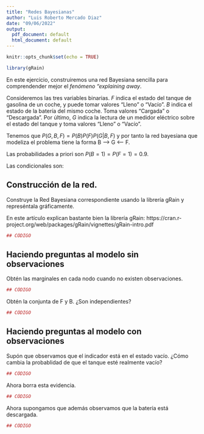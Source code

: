 ```yaml
---
title: "Redes Bayesianas"
author: "Luis Roberto Mercado Diaz"
date: "09/06/2022"
output:
  pdf_document: default
  html_document: default
---
```


```r
knitr::opts_chunk$set(echo = TRUE)
```


```r
library(gRain)
```

En este ejercicio, construiremos una red Bayesiana sencilla para comprendender mejor el *fenómeno "explaining away*.

Consideremos las tres variables binarias. $F$ indica el estado del tanque de gasolina de un coche, y puede tomar valores "Lleno" o "Vacío". $B$ indica el estado de la batería del mismo coche. Toma valores "Cargada" o "Descargada". Por último, $G$ indica la lectura de un medidor eléctrico sobre el estado del tanque y toma valores "Lleno" o "Vacío". 

Tenemos que $P(G,B,F) = P(B)P(F)P(G | B,F)$ y por tanto la red bayesiana que modeliza el problema tiene la forma B --> G <-- F.

Las probabilidades a priori son $P(B=1) = P(F=1) = 0.9$.

Las condicionales son:

\begin{eqnarray}
P(G=1 | B = 1, F = 1) &=& 0.8 \\
P(G=1 | B = 1, F = 0) &=& 0.2 \\
P(G=1 | B = 0, F = 1) &=& 0.2 \\
P(G=1 | B = 0, F = 0) &=& 0.1 \\
\end{eqnarray}


## Construcción de la red.

Construye la Red Bayesiana correspondiente usando la librería gRain y represéntala gráficamente.

En este artículo explican bastante bien la librería gRain:
https://cran.r-project.org/web/packages/gRain/vignettes/gRain-intro.pdf

```r
## CÓDIGO
```


## Haciendo preguntas al modelo sin observaciones

Obtén las marginales en cada nodo cuando no existen observaciones.

```r
## CÓDIGO
```

Obtén la conjunta de F y B. ¿Son independientes?

```r
## CÓDIGO
```

## Haciendo preguntas al modelo con observaciones

Supón que observamos que el indicador está en el estado vacío. ¿Cómo cambia la probablidad de que el tanque esté realmente vacío?

```r
## CÓDIGO
```

Ahora borra esta evidencia.

```r
## CÓDIGO
```


Ahora supongamos que además observamos que la batería está descargada.

```r
## CÓDIGO
```





